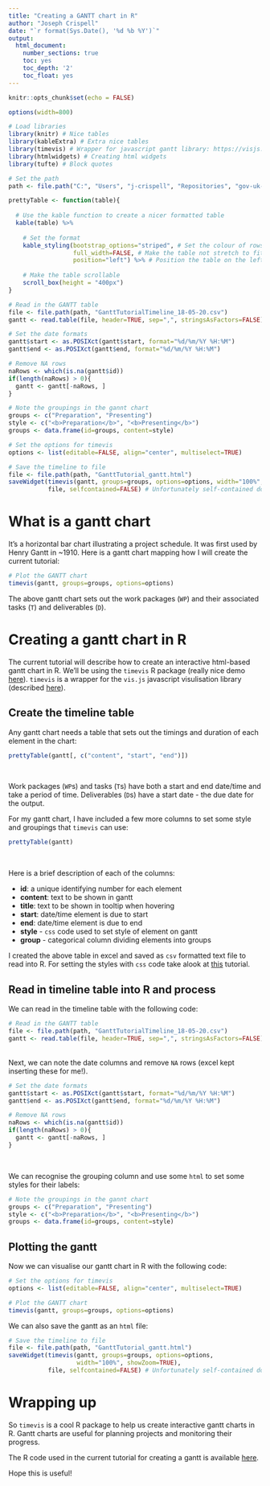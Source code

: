 ```yaml
---
title: "Creating a GANTT chart in R"
author: "Joseph Crispell"
date: "`r format(Sys.Date(), '%d %b %Y')`"
output:
  html_document:
    number_sections: true
    toc: yes
    toc_depth: '2'
    toc_float: yes
---
```


```r
knitr::opts_chunk$set(echo = FALSE)
```

```r
options(width=800)
```

```r
# Load libraries
library(knitr) # Nice tables
library(kableExtra) # Extra nice tables
library(timevis) # Wrapper for javascript gantt library: https://visjs.org/
library(htmlwidgets) # Creating html widgets
library(tufte) # Block quotes

# Set the path
path <- file.path("C:", "Users", "j-crispell", "Repositories", "gov-uk-rap-materials", "CreatingAGantt")
```

```r
prettyTable <- function(table){
  
  # Use the kable function to create a nicer formatted table
  kable(table) %>%
  
    # Set the format
    kable_styling(bootstrap_options="striped", # Set the colour of rows
                  full_width=FALSE, # Make the table not stretch to fit the page
                  position="left") %>% # Position the table on the left
  
    # Make the table scrollable
    scroll_box(height = "400px")
}
```

```r
# Read in the GANTT table
file <- file.path(path, "GanttTutorialTimeline_18-05-20.csv")
gantt <- read.table(file, header=TRUE, sep=",", stringsAsFactors=FALSE)

# Set the date formats
gantt$start <- as.POSIXct(gantt$start, format="%d/%m/%Y %H:%M")
gantt$end <- as.POSIXct(gantt$end, format="%d/%m/%Y %H:%M")

# Remove NA rows
naRows <- which(is.na(gantt$id))
if(length(naRows) > 0){
  gantt <- gantt[-naRows, ]
}
```

```r
# Note the groupings in the gannt chart
groups <- c("Preparation", "Presenting")
style <- c("<b>Preparation</b>", "<b>Presenting</b>")
groups <- data.frame(id=groups, content=style)

# Set the options for timevis
options <- list(editable=FALSE, align="center", multiselect=TRUE)

# Save the timeline to file
file <- file.path(path, "GanttTutorial_gantt.html")
saveWidget(timevis(gantt, groups=groups, options=options, width="100%", showZoom=TRUE), 
           file, selfcontained=FALSE) # Unfortunately self-contained doesn't work
```

# What is a gantt chart

It's a horizontal bar chart illustrating a project schedule. It was first used by Henry Gantt in ~1910. Here is a gantt chart mapping how I will create the current tutorial:

```r

# Plot the GANTT chart
timevis(gantt, groups=groups, options=options)
```

The above gantt chart sets out the work packages (`WP`) and their associated tasks (`T`) and deliverables (`D`).

# Creating a gantt chart in R

The current tutorial will describe how to create an interactive html-based gantt chart in R. We'll be using the `timevis` R package (really nice demo [here](https://daattali.com/shiny/timevis-demo/)). `timevis` is a wrapper for the `vis.js` javascript visulisation library (described [here](https://visjs.org/)).

## Create the timeline table

Any gantt chart needs a table that sets out the timings and duration of each element in the chart:

```r
prettyTable(gantt[, c("content", "start", "end")])
```

<br>

Work packages (`WP`s) and tasks (`T`s) have both a start and end date/time and take a period of time. Deliverables (`D`s) have a start date - the due date for the output.

For my gantt chart, I have included a few more columns to set some style and groupings that `timevis` can use:

```r
prettyTable(gantt)
```

<br>

Here is a brief description of each of the columns:

- **id**: a unique identifying number for each element
- **content**: text to be shown in gantt
- **title**: text to be shown in tooltip when hovering
- **start**: date/time element is due to start
- **end**: date/time element is due to end
- **style** - `css` code used to set style of element on gantt
- **group** - categorical column dividing elements into groups

I created the above table in excel and saved as `csv` formatted text file to read into R. For setting the styles with `css` code take alook at [this](https://www.w3schools.com/html/html_css.asp) tutorial.

## Read in timeline table into R and process

We can read in the timeline table with the following code:

```r
# Read in the GANTT table
file <- file.path(path, "GanttTutorialTimeline_18-05-20.csv")
gantt <- read.table(file, header=TRUE, sep=",", stringsAsFactors=FALSE)
```

<br>
Next, we can note the date columns and remove `NA` rows (excel kept inserting these for me!).

```r
# Set the date formats
gantt$start <- as.POSIXct(gantt$start, format="%d/%m/%Y %H:%M")
gantt$end <- as.POSIXct(gantt$end, format="%d/%m/%Y %H:%M")

# Remove NA rows
naRows <- which(is.na(gantt$id))
if(length(naRows) > 0){
  gantt <- gantt[-naRows, ]
}
```

<br>

We can recognise the grouping column and use some `html` to set some styles for their labels:

```r
# Note the groupings in the gannt chart
groups <- c("Preparation", "Presenting")
style <- c("<b>Preparation</b>", "<b>Presenting</b>")
groups <- data.frame(id=groups, content=style)
```

## Plotting the gantt

Now we can visualise our gantt chart in R with the following code:

```r
# Set the options for timevis
options <- list(editable=FALSE, align="center", multiselect=TRUE)

# Plot the GANTT chart
timevis(gantt, groups=groups, options=options)
```

We can also save the gantt as an `html` file:
```r
# Save the timeline to file
file <- file.path(path, "GanttTutorial_gantt.html")
saveWidget(timevis(gantt, groups=groups, options=options, 
                   width="100%", showZoom=TRUE), 
           file, selfcontained=FALSE) # Unfortunately self-contained doesn't work well for me
```

# Wrapping up

So `timevis` is a cool R package to help us create interactive gantt charts in R. Gantt charts are useful for planning projects and monitoring their progress.

The R code used in the current tutorial for creating a gantt is available [here](https://github.com/datasciencecampus/gov-uk-rap-materials/blob/master/CreatingAGantt/CreateGanttChart_18-05-20.R).

Hope this is useful!
